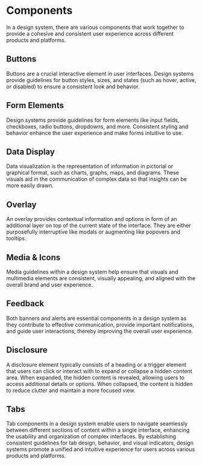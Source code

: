 # Components


In a design system, there are various components that work together to provide a cohesive and
consistent user experience across different products and platforms.

## Buttons

Buttons are a crucial interactive element in user interfaces. Design systems provide guidelines for
button styles, sizes, and states (such as hover, active, or disabled) to ensure a consistent look
and behavior.

## Form Elements

Design systems provide guidelines for form elements like input fields, checkboxes, radio buttons,
dropdowns, and more. Consistent styling and behavior enhance the user experience and make forms
intuitive to use.

## Data Display

Data visualization is the representation of information in pictorial or graphical format, such as
charts, graphs, maps, and diagrams. These visuals aid in the communication of complex data so that
insights can be more easily drawn.

## Overlay

An overlay provides contextual information and options in form of an additional layer on top of the
current state of the interface. They are either purposefully interruptive like modals or augmenting
like popovers and tooltips.

## Media & Icons

Media guidelines within a design system help ensure that visuals and multimedia elements are
consistent, visually appealing, and aligned with the overall brand and user experience.

## Feedback

Both banners and alerts are essential components in a design system as they contribute to effective
communication, provide important notifications, and guide user interactions, thereby improving the
overall user experience.

## Disclosure

A disclosure element typically consists of a heading or a trigger element that users can click or
interact with to expand or collapse a hidden content area. When expanded, the hidden content is
revealed, allowing users to access additional details or options. When collapsed, the content is
hidden to reduce clutter and maintain a more focused view.

## Tabs

Tab components in a design system enable users to navigate seamlessly between different sections of
content within a single interface, enhancing the usability and organization of complex interfaces.
By establishing consistent guidelines for tab design, behavior, and visual indicators, design
systems promote a unified and intuitive experience for users across various products and platforms.

<LinkCards>
  <LinkCard heading="Theme" description="Visual styles and properties" link="/design/theme" />
  <LinkCard
    heading="Design System"
    description="A collection of reusable components"
    link="/design/design-system"
  />
</LinkCards>
